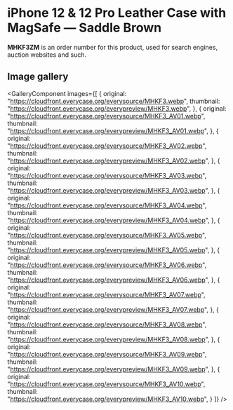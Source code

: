 
# iPhone 12 & 12 Pro Leather Case with MagSafe — Saddle Brown

<Callout type='info' emoji='👉🏻'>**MHKF3ZM** is an order number for this product, used for search engines, auction websites and such.</Callout>

## Image gallery

<GalleryComponent
    images={[
      {
        original: "https://cloudfront.everycase.org/everysource/MHKF3.webp",
        thumbnail: "https://cloudfront.everycase.org/everypreview/MHKF3.webp",
      },
      {
        original: "https://cloudfront.everycase.org/everysource/MHKF3_AV01.webp",
        thumbnail: "https://cloudfront.everycase.org/everypreview/MHKF3_AV01.webp",
      },
      {
        original: "https://cloudfront.everycase.org/everysource/MHKF3_AV02.webp",
        thumbnail: "https://cloudfront.everycase.org/everypreview/MHKF3_AV02.webp",
      },
      {
        original: "https://cloudfront.everycase.org/everysource/MHKF3_AV03.webp",
        thumbnail: "https://cloudfront.everycase.org/everypreview/MHKF3_AV03.webp",
      },
      {
        original: "https://cloudfront.everycase.org/everysource/MHKF3_AV04.webp",
        thumbnail: "https://cloudfront.everycase.org/everypreview/MHKF3_AV04.webp",
      },
      {
        original: "https://cloudfront.everycase.org/everysource/MHKF3_AV05.webp",
        thumbnail: "https://cloudfront.everycase.org/everypreview/MHKF3_AV05.webp",
      },
      {
        original: "https://cloudfront.everycase.org/everysource/MHKF3_AV06.webp",
        thumbnail: "https://cloudfront.everycase.org/everypreview/MHKF3_AV06.webp",
      },
      {
        original: "https://cloudfront.everycase.org/everysource/MHKF3_AV07.webp",
        thumbnail: "https://cloudfront.everycase.org/everypreview/MHKF3_AV07.webp",
      },
      {
        original: "https://cloudfront.everycase.org/everysource/MHKF3_AV08.webp",
        thumbnail: "https://cloudfront.everycase.org/everypreview/MHKF3_AV08.webp",
      },
      {
        original: "https://cloudfront.everycase.org/everysource/MHKF3_AV09.webp",
        thumbnail: "https://cloudfront.everycase.org/everypreview/MHKF3_AV09.webp",
      },
      {
        original: "https://cloudfront.everycase.org/everysource/MHKF3_AV10.webp",
        thumbnail: "https://cloudfront.everycase.org/everypreview/MHKF3_AV10.webp",
      }
    ]}
  />
